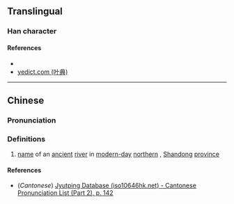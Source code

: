 {{character info/new}}
==Translingual==

===Han character===
{{Han char|rn=85|rad=水|as=10|sn=13|four=34141|canj=EAGI|ids=⿰氵時}}

====References====
* {{Han ref|kx=0640.040|dkj=17949|dj=1047.020|hdz=31698.050|uh=6EA1|ud=28321|bh=DE63|bd=56931}}
* [http://yedict.com/htm/6E/6EA1.htm yedict.com (叶典)]

----

==Chinese==
{{zh-forms}}

===Pronunciation===
{{zh-pron
|m=shí
|c=si4
|mc=
|oc=
|ma=
|cat=pn
}}

===Definitions===
{{zh-hanzi}}

# [[name]] of an [[ancient]] [[river]] in [[modern-day]] [[northern]] {{w|Zibo}}, [[Shandong]] [[province]]

====References====
* (''Cantonese'') [http://www.iso10646hk.net/jp/document/download.jsp Jyutping Database (iso10646hk.net) - Cantonese Pronunciation List (Part 2), p. 142]